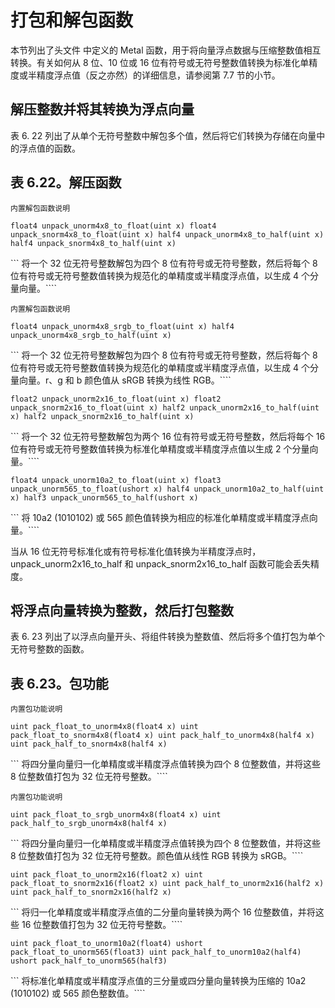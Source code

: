 # 打包和解包函数

<OrigninalPDF title="6.14 Pack and Unpack Functions" />

本节列出了头文件 中定义的 Metal 函数，用于将向量浮点数据与压缩整数值相互转换。有关如何从 8 位、10 位或 16 位有符号或无符号整数值转换为标准化单精度或半精度浮点值（反之亦然）的详细信息，请参阅第 7.7 节的小节。

## 解压整数并将其转换为浮点向量

表 6. 22 列出了从单个无符号整数中解包多个值，然后将它们转换为存储在向量中的浮点值的函数。

## 表 6.22。解压函数

`内置解包函数说明`

`float4 unpack_unorm4x8_to_float(uint x) float4 unpack_snorm4x8_to_float(uint x) half4 unpack_unorm4x8_to_half(uint x) half4 unpack_snorm4x8_to_half(uint x)`

``` 将一个 32 位无符号整数解包为四个 8 位有符号或无符号整数，然后将每个 8 位有符号或无符号整数值转换为规范化的单精度或半精度浮点值，以生成 4 个分量向量。````

`内置解包函数说明`

`float4 unpack_unorm4x8_srgb_to_float(uint x) half4 unpack_unorm4x8_srgb_to_half(uint x)`

``` 将一个 32 位无符号整数解包为四个 8 位有符号或无符号整数，然后将每个 8 位有符号或无符号整数值转换为规范化的单精度或半精度浮点值，以生成 4 个分量向量。r、g 和 b 颜色值从 sRGB 转换为线性 RGB。````

`float2 unpack_unorm2x16_to_float(uint x) float2 unpack_snorm2x16_to_float(uint x) half2 unpack_unorm2x16_to_half(uint x) half2 unpack_snorm2x16_to_half(uint x)`

``` 将一个 32 位无符号整数解包为两个 16 位有符号或无符号整数，然后将每个 16 位有符号或无符号整数值转换为标准化单精度或半精度浮点值以生成 2 个分量向量。````

`float4 unpack_unorm10a2_to_float(uint x) float3 unpack_unorm565_to_float(ushort x) half4 unpack_unorm10a2_to_half(uint x) half3 unpack_unorm565_to_half(ushort x)`

``` 将 10a2 (1010102) 或 565 颜色值转换为相应的标准化单精度或半精度浮点向量。````

当从 16 位无符号标准化或有符号标准化值转换为半精度浮点时，unpack_unorm2x16_to_half 和 unpack_snorm2x16_to_half 函数可能会丢失精度。

## 将浮点向量转换为整数，然后打包整数

表 6. 23 列出了以浮点向量开头、将组件转换为整数值、然后将多个值打包为单个无符号整数的函数。

## 表 6.23。包功能

`内置包功能说明`

`uint pack_float_to_unorm4x8(float4 x) uint pack_float_to_snorm4x8(float4 x) uint pack_half_to_unorm4x8(half4 x) uint pack_half_to_snorm4x8(half4 x)`

``` 将四分量向量归一化单精度或半精度浮点值转换为四个 8 位整数值，并将这些 8 位整数值打包为 32 位无符号整数。````

`内置包功能说明`

`uint pack_float_to_srgb_unorm4x8(float4 x) uint pack_half_to_srgb_unorm4x8(half4 x)`

``` 将四分量向量归一化单精度或半精度浮点值转换为四个 8 位整数值，并将这些 8 位整数值打包为 32 位无符号整数。颜色值从线性 RGB 转换为 sRGB。````

`uint pack_float_to_unorm2x16(float2 x) uint pack_float_to_snorm2x16(float2 x) uint pack_half_to_unorm2x16(half2 x) uint pack_half_to_snorm2x16(half2 x)`

``` 将归一化单精度或半精度浮点值的二分量向量转换为两个 16 位整数值，并将这些 16 位整数值打包为 32 位无符号整数。````

`uint pack_float_to_unorm10a2(float4) ushort pack_float_to_unorm565(float3) uint pack_half_to_unorm10a2(half4) ushort pack_half_to_unorm565(half3)`

``` 将标准化单精度或半精度浮点值的三分量或四分量向量转换为压缩的 10a2 (1010102) 或 565 颜色整数值。````
